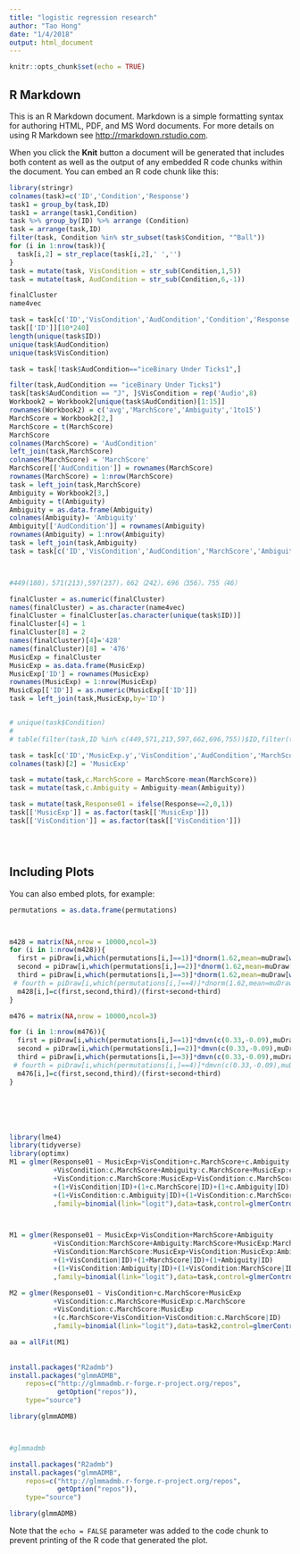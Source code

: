 ```yaml
---
title: "logistic regression research"
author: "Tao Hong"
date: "1/4/2018"
output: html_document
---
```


```r
knitr::opts_chunk$set(echo = TRUE)
```

## R Markdown

This is an R Markdown document. Markdown is a simple formatting syntax for authoring HTML, PDF, and MS Word documents. For more details on using R Markdown see <http://rmarkdown.rstudio.com>.

When you click the **Knit** button a document will be generated that includes both content as well as the output of any embedded R code chunks within the document. You can embed an R code chunk like this:

```r
library(stringr)
colnames(task)=c('ID','Condition','Response')
task1 = group_by(task,ID)
task1 = arrange(task1,Condition)
task %>% group_by(ID) %>% arrange (Condition)
task = arrange(task,ID)
filter(task, Condition %in% str_subset(task$Condition, "^Ball"))
for (i in 1:nrow(task)){
  task[i,2] = str_replace(task[i,2],' ','')
}
task = mutate(task, VisCondition = str_sub(Condition,1,5))
task = mutate(task, AudCondition = str_sub(Condition,6,-1))

finalCluster
name4vec

task = task[c('ID','VisCondition','AudCondition','Condition','Response')]
task[['ID']][10*240]
length(unique(task$ID))
unique(task$AudCondition)
unique(task$VisCondition)

task = task[!task$AudCondition=="iceBinary Under Ticks1",]

filter(task,AudCondition == "iceBinary Under Ticks1")
task[task$AudCondition == "J", ]$VisCondition = rep('Audio',8)
Workbook2 = Workbook2[unique(task$AudCondition)[1:15]]
rownames(Workbook2) = c('avg','MarchScore','Ambiguity','1to15')
MarchScore = Workbook2[2,]
MarchScore = t(MarchScore)
MarchScore
colnames(MarchScore) = 'AudCondition'
left_join(task,MarchScore)
colnames(MarchScore) = 'MarchScore'
MarchScore[['AudCondition']] = rownames(MarchScore)
rownames(MarchScore) = 1:nrow(MarchScore)
task = left_join(task,MarchScore)
Ambiguity = Workbook2[3,]
Ambiguity = t(Ambiguity)
Ambiguity = as.data.frame(Ambiguity)
colnames(Ambiguity)= 'Ambiguity'
Ambiguity[['AudCondition']] = rownames(Ambiguity)
rownames(Ambiguity) = 1:nrow(Ambiguity)
task = left_join(task,Ambiguity)
task = task[c('ID','VisCondition','AudCondition','MarchScore','Ambiguity','Condition','Response')]



#449(180)，571(213),597(237)，662（242），696（356），755（46）

finalCluster = as.numeric(finalCluster)
names(finalCluster) = as.character(name4vec)
finalCluster = finalCluster[as.character(unique(task$ID))]
finalCluster[4] = 1
finalCluster[8] = 2
names(finalCluster)[4]='428'
names(finalCluster)[8] = '476'
MusicExp = finalCluster
MusicExp = as.data.frame(MusicExp)
MusicExp['ID'] = rownames(MusicExp)
rownames(MusicExp) = 1:nrow(MusicExp)
MusicExp[['ID']] = as.numeric(MusicExp[['ID']])
task = left_join(task,MusicExp,by='ID')


# unique(task$Condition)
# 
# table(filter(task,ID %in% c(449,571,213,597,662,696,755))$ID,filter(task,ID %in% c(449,571,213,597,662,696,755))$Condition)

task = task[c('ID','MusicExp.y','VisCondition','AudCondition','MarchScore','Ambiguity','Condition','Response','c.MarchScore','c.Ambiguity')]
colnames(task)[2] = 'MusicExp'

task = mutate(task,c.MarchScore = MarchScore-mean(MarchScore))
task = mutate(task,c.Ambiguity = Ambiguity-mean(Ambiguity))

task = mutate(task,Response01 = ifelse(Response==2,0,1))
task[['MusicExp']] = as.factor(task[['MusicExp']])
task[['VisCondition']] = as.factor(task[['VisCondition']])





```

## Including Plots

You can also embed plots, for example:

```r


permutations = as.data.frame(permutations)



m428 = matrix(NA,nrow = 10000,ncol=3)
for (i in 1:nrow(m428)){
  first = piDraw[i,which(permutations[i,]==1)]*dnorm(1.62,mean=muDraw[which(permutations[i,]==1),1,i],sd=sqrt(solve(oDraw[1:3,1:3,which(permutations[1,]==1),i])[1,1]))*qDraw[which(permutations[i,]==1),2,i]*(1-pDraw[i,which(permutations[i,]==1)])
  second = piDraw[i,which(permutations[i,]==2)]*dnorm(1.62,mean=muDraw[which(permutations[i,]==2),1,i],sd=sqrt(solve(oDraw[1:3,1:3,which(permutations[1,]==2),i])[1,1]))*qDraw[which(permutations[i,]==2),2,i]*(1-pDraw[i,which(permutations[i,]==2)])
  third = piDraw[i,which(permutations[i,]==3)]*dnorm(1.62,mean=muDraw[which(permutations[i,]==3),1,i],sd=sqrt(solve(oDraw[1:3,1:3,which(permutations[1,]==3),i])[1,1]))*qDraw[which(permutations[i,]==3),2,i]*(1-pDraw[i,which(permutations[i,]==3)])
 # fourth = piDraw[i,which(permutations[i,]==4)]*dnorm(1.62,mean=muDraw[which(permutations[i,]==4),1,i],sd=sqrt(solve(oDraw[1:3,1:3,which(permutations[1,]==4),i])[1,1]))*qDraw[which(permutations[i,]==4),2,i]*(1-pDraw[i,which(permutations[i,]==4)])
  m428[i,]=c(first,second,third)/(first+second+third)
}

m476 = matrix(NA,nrow = 10000,ncol=3)

for (i in 1:nrow(m476)){
  first = piDraw[i,which(permutations[i,]==1)]*dmvn(c(0.33,-0.09),muDraw[which(permutations[i,]==1),1:2,i],oDraw[1:2,1:2,which(permutations[1,]==1),i])*qDraw[which(permutations[i,]==1),1,i]*pDraw[i,which(permutations[i,]==1)]
  second = piDraw[i,which(permutations[i,]==2)]*dmvn(c(0.33,-0.09),muDraw[which(permutations[i,]==2),1:2,i],oDraw[1:2,1:2,which(permutations[1,]==2),i])*qDraw[which(permutations[i,]==2),1,i]*pDraw[i,which(permutations[i,]==2)]
  third = piDraw[i,which(permutations[i,]==3)]*dmvn(c(0.33,-0.09),muDraw[which(permutations[i,]==3),1:2,i],oDraw[1:2,1:2,which(permutations[1,]==3),i])*qDraw[which(permutations[i,]==3),2,i]*pDraw[i,which(permutations[i,]==3)]
 # fourth = piDraw[i,which(permutations[i,]==4)]*dmvn(c(0.33,-0.09),muDraw[which(permutations[i,]==4),1:2,i],oDraw[1:2,1:2,which(permutations[1,]==4),i])*qDraw[which(permutations[i,]==4),2,i]*pDraw[i,which(permutations[i,]==4)]
  m476[i,]=c(first,second,third)/(first+second+third)
}






library(lme4)
library(tidyverse)
library(optimx)
M1 = glmer(Response01 ~ MusicExp+VisCondition+c.MarchScore+c.Ambiguity
           +VisCondition:c.MarchScore+Ambiguity:c.MarchScore+MusicExp:c.MarchScore+VisCondition:c.Ambiguity+c.Ambiguity:MusicExp
           +VisCondition:c.MarchScore:MusicExp+VisCondition:c.MarchScore:c.Ambiguity
           +(1+VisCondition|ID)+(1+c.MarchScore|ID)+(1+c.Ambiguity|ID)
           +(1+VisCondition:c.Ambiguity|ID)+(1+VisCondition:c.MarchScore|ID)+(1+c.Ambiguity:MarchScore|ID)
           ,family=binomial(link="logit"),data=task,control=glmerControl(optCtrl=list(maxfun=1e6)))



M1 = glmer(Response01 ~ MusicExp+VisCondition+MarchScore+Ambiguity
           +VisCondition:MarchScore+Ambiguity:MarchScore+MusicExp:MarchScore+VisCondition:Ambiguity+Ambiguity:MusicExp
           +VisCondition:MarchScore:MusicExp+VisCondition:MusicExp:Ambiguity
           +(1+VisCondition|ID)+(1+MarchScore|ID)+(1+Ambiguity|ID)
           +(1+VisCondition:Ambiguity|ID)+(1+VisCondition:MarchScore|ID)+(1+Ambiguity:MarchScore|ID)
           ,family=binomial(link="logit"),data=task,control=glmerControl(optimizer = 'nloptwrap',optCtrl=list(method = 'NLOPT_LN_NELDERMEAD',maxfun=1e6)))

M2 = glmer(Response01 ~ VisCondition+c.MarchScore+MusicExp
           +VisCondition:c.MarchScore+MusicExp:c.MarchScore
           +VisCondition:c.MarchScore:MusicExp
           +(c.MarchScore+VisCondition+VisCondition:c.MarchScore|ID)
           ,family=binomial(link="logit"),data=task2,control=glmerControl(optimizer  = 'bobyqa',optCtrl=list(maxfun=1e6)))

aa = allFit(M1)
  
  
install.packages("R2admb")
install.packages("glmmADMB", 
    repos=c("http://glmmadmb.r-forge.r-project.org/repos",
            getOption("repos")),
    type="source")  

library(glmmADMB)




```
```r
#glmmadmb

install.packages("R2admb")
install.packages("glmmADMB", 
    repos=c("http://glmmadmb.r-forge.r-project.org/repos",
            getOption("repos")),
    type="source")  

library(glmmADMB)


```

Note that the `echo = FALSE` parameter was added to the code chunk to prevent printing of the R code that generated the plot.
